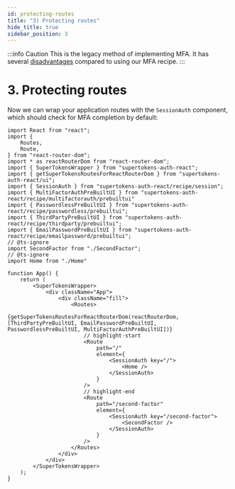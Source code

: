 ```yaml
---
id: protecting-routes
title: "3) Protecting routes"
hide_title: true
sidebar_position: 3
---
```


:::info Caution
This is the legacy method of implementing MFA. It has several [disadvantages](../legacy-vs-new) compared to using our MFA recipe.
:::

# 3. Protecting routes

Now we can wrap your application routes with the `SessionAuth` component, which should check for MFA completion by default:

```tsx
import React from "react";
import {
    Routes,
    Route,
} from "react-router-dom";
import * as reactRouterDom from "react-router-dom";
import { SuperTokensWrapper } from "supertokens-auth-react";
import { getSuperTokensRoutesForReactRouterDom } from "supertokens-auth-react/ui";
import { SessionAuth } from "supertokens-auth-react/recipe/session";
import { MultiFactorAuthPreBuiltUI } from "supertokens-auth-react/recipe/multifactorauth/prebuiltui"
import { PasswordlessPreBuiltUI } from "supertokens-auth-react/recipe/passwordless/prebuiltui";
import { ThirdPartyPreBuiltUI } from "supertokens-auth-react/recipe/thirdparty/prebuiltui";
import { EmailPasswordPreBuiltUI } from "supertokens-auth-react/recipe/emailpassword/prebuiltui";
// @ts-ignore
import SecondFactor from "./SecondFactor";
// @ts-ignore
import Home from "./Home"

function App() {
    return (
        <SuperTokensWrapper>
            <div className="App">
                <div className="fill">
                    <Routes> 
                        {getSuperTokensRoutesForReactRouterDom(reactRouterDom, [ThirdPartyPreBuiltUI, EmailPasswordPreBuiltUI, PasswordlessPreBuiltUI, MultiFactorAuthPreBuiltUI])}
                        // highlight-start
                        <Route
                            path="/"
                            element={
                                <SessionAuth key="/">
                                    <Home />
                                </SessionAuth>
                            }
                        />
                        // highlight-end
                        <Route
                            path="/second-factor"
                            element={
                                <SessionAuth key="/second-factor">
                                    <SecondFactor />
                                </SessionAuth>
                            }
                        />
                    </Routes>
                </div>
            </div>
        </SuperTokensWrapper>
    );
}
```

